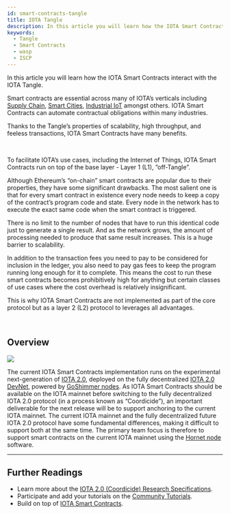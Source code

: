```yaml
---
id: smart-contracts-tangle
title: IOTA Tangle
description: In this article you will learn how the IOTA Smart Contracts interact with the IOTA Tangle.
keywords:
  - Tangle
  - Smart Contracts
  - wasp
  - ISCP
---
```



In this article you will learn how the IOTA Smart Contracts interact with the IOTA Tangle.

Smart contracts are essential across many of IOTA’s verticals including [Supply Chain](https://www.iota.org/solutions/global-trade-and-supply-chains), [Smart Cities](https://www.iota.org/solutions/smart-city), [Industrial IoT](https://www.iota.org/solutions/industrial-iot) amongst others. IOTA Smart Contracts can automate contractual obligations within many industries.

Thanks to the Tangle’s properties of scalability, high throughput, and feeless transactions, IOTA Smart Contracts have many benefits.

<ReactPlayer
  playing
  muted
  url='https://files.iota.org/media/PiD020_sfx_LowRez.mp4'
/>

<br />

To facilitate IOTA’s use cases, including the Internet of Things, IOTA Smart Contracts run on top of the base layer - Layer 1 (L1), ”off-Tangle”.

Although Ethereum’s “on-chain” smart contracts are popular due to their properties, they have some significant drawbacks. The most salient one is that for every smart contract in existence every node needs to keep a copy of the contract’s program code and state. Every node in the network has to execute the exact same code when the smart contract is triggered.

There is no limit to the number of nodes that have to run this identical code just to generate a single result. And as the network grows, the amount of processing needed to produce that same result increases. This is a huge barrier to scalability.

In addition to the transaction fees you need to pay to be considered for inclusion in the ledger, you also need to pay gas fees to keep the program running long enough for it to complete. This means the cost to run these smart contracts becomes prohibitively high for anything but certain classes of use cases where the cost overhead is relatively insignificant.

This is why IOTA Smart Contracts are not implemented as part of the core protocol but as a layer 2 (L2) protocol to leverages all advantages.

<ReactPlayer
  playing
  muted
  url='https://files.iota.org/media/Pid022_sfx_LowRez.mp4'
/>

<br />

## Overview

[![](https://i.imgur.com/Ynv8bYc.png)](https://i.imgur.com/Ynv8bYc.png)

The current IOTA Smart Contracts implementation runs on the experimental next-generation of [IOTA 2.0](https://v2.iota.org/), deployed on the fully decentralized [IOTA 2.0 DevNet](https://v2.iota.org/visualizer), powered by [GoShimmer nodes](/goshimmer/welcome). As IOTA Smart Contracts should be available on the IOTA mainnet before switching to the fully decentralized IOTA 2.0 protocol (in a process known as “Coordicide”), an important deliverable for the next release will be to support anchoring to the current IOTA mainnet. The current IOTA mainnet and the fully decentralized future IOTA 2.0 protocol have some fundamental differences, making it difficult to support both at the same time. The primary team focus is therefore to support smart contracts on the current IOTA mainnet using the [Hornet node](/hornet/welcome) software.

---

## Further Readings​​

- Learn more about the [IOTA 2.0 (Coordicide) Research Specifications](/IOTA-2.0-Research-Specifications/Preface).
- Participate and add your tutorials on the [Community Tutorials](/learn/future/smart-contracts/smart-contracts-community-tutorials).
- Build on top of [IOTA Smart Contracts](/wasp/overview).
